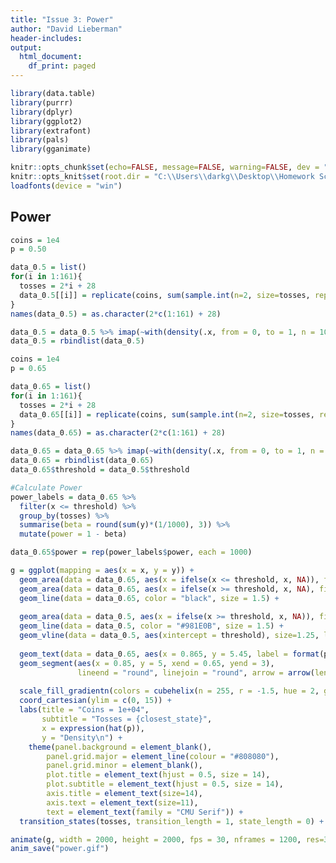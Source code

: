 ```yaml
---
title: "Issue 3: Power"
author: "David Lieberman"
header-includes:
output:
  html_document:
    df_print: paged
---
```


```r
library(data.table)
library(purrr)
library(dplyr)
library(ggplot2)
library(extrafont)
library(pals)
library(gganimate)

knitr::opts_chunk$set(echo=FALSE, message=FALSE, warning=FALSE, dev = "svg")
knitr::opts_knit$set(root.dir = "C:\\Users\\darkg\\Desktop\\Homework Scans\\2020Sm_ART167\\newsletter\\issue3")
loadfonts(device = "win")
```

## Power
```r
coins = 1e4
p = 0.50

data_0.5 = list()
for(i in 1:161){
  tosses = 2*i + 28
  data_0.5[[i]] = replicate(coins, sum(sample.int(n=2, size=tosses, replace=TRUE, prob=c(1-p, p)) - 1)/tosses)
}
names(data_0.5) = as.character(2*c(1:161) + 28)

data_0.5 = data_0.5 %>% imap(~with(density(.x, from = 0, to = 1, n = 1000, bw = 0.015), data.frame(x, y, "tosses" = as.factor(.y), "threshold" = quantile(.x, 0.95))))
data_0.5 = rbindlist(data_0.5)
```

```r
coins = 1e4
p = 0.65

data_0.65 = list()
for(i in 1:161){
  tosses = 2*i + 28
  data_0.65[[i]] = replicate(coins, sum(sample.int(n=2, size=tosses, replace=TRUE, prob=c(1-p, p)) - 1)/tosses)
}
names(data_0.65) = as.character(2*c(1:161) + 28)

data_0.65 = data_0.65 %>% imap(~with(density(.x, from = 0, to = 1, n = 1000, bw = 0.015), data.frame(x, y, "tosses" = as.factor(.y))))
data_0.65 = rbindlist(data_0.65)
data_0.65$threshold = data_0.5$threshold
```

```r
#Calculate Power
power_labels = data_0.65 %>% 
  filter(x <= threshold) %>% 
  group_by(tosses) %>% 
  summarise(beta = round(sum(y)*(1/1000), 3)) %>% 
  mutate(power = 1 - beta)

data_0.65$power = rep(power_labels$power, each = 1000)
```

```r
g = ggplot(mapping = aes(x = x, y = y)) +
  geom_area(data = data_0.65, aes(x = ifelse(x <= threshold, x, NA)), fill = "#3E5165", alpha = 0.85) +
  geom_area(data = data_0.65, aes(x = ifelse(x >= threshold, x, NA), fill = as.numeric(power)), alpha = 0.75, show.legend = FALSE) +
  geom_line(data = data_0.65, color = "black", size = 1.5) +
  
  geom_area(data = data_0.5, aes(x = ifelse(x >= threshold, x, NA)), fill = "#D53E4F", alpha = 0.85) +
  geom_line(data = data_0.5, color = "#981E0B", size = 1.5) + 
  geom_vline(data = data_0.5, aes(xintercept = threshold), size=1.25, linetype="dashed") +
  
  geom_text(data = data_0.65, aes(x = 0.865, y = 5.45, label = format(power, nsmall = 3)), size = 6) +
  geom_segment(aes(x = 0.85, y = 5, xend = 0.65, yend = 3),
               lineend = "round", linejoin = "round", arrow = arrow(length = unit(0.5, "cm")), color = "black", size = 0.75) +
  
  scale_fill_gradientn(colors = cubehelix(n = 255, r = -1.5, hue = 2, gamma = 0.8)[25:220]) +
  coord_cartesian(ylim = c(0, 15)) +
  labs(title = "Coins = 1e+04",
       subtitle = "Tosses = {closest_state}",
       x = expression(hat(p)),
       y = "Density\n") +
    theme(panel.background = element_blank(),
        panel.grid.major = element_line(colour = "#808080"),
        panel.grid.minor = element_blank(),
        plot.title = element_text(hjust = 0.5, size = 14),
        plot.subtitle = element_text(hjust = 0.5, size = 14),
        axis.title = element_text(size=14),
        axis.text = element_text(size=11),
        text = element_text(family = "CMU Serif")) +
  transition_states(tosses, transition_length = 1, state_length = 0) + ease_aes()

animate(g, width = 2000, height = 2000, fps = 30, nframes = 1200, res=300)
anim_save("power.gif")
```